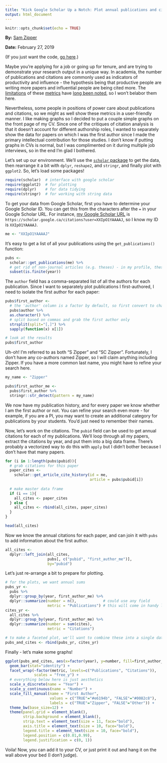 ```yaml
---
title: "Kick Google Scholar Up a Notch: Plot annual publications and citations by authorship position"
output: html_document
---
```


```r
knitr::opts_chunk$set(echo = TRUE)
```

**By:** [Sam Zipper](https://www.twitter.com/ZipperSam)

**Date:** February 27, 2019

(If you just want the code, [go here](https://github.com/samzipper/CitationAnalysis/blob/master/PlotPubsAndCitations.R).)

Maybe you're applying for a job or going up for tenure, and are trying to demonstrate your research output in a unique way. In academia, the number of publications and citations are commonly used as indicators of productivity and influence - the hypothesis being that productive people are writing more papers and influential people are being cited more. The [limitations](https://thebibliomagician.wordpress.com/2018/03/23/is-it-time-to-bury-the-h-index/) of these [metrics](http://blog.impactstory.org/four-great-reasons-to-stop-caring-so-much-about-the-h-index/) have [long been noted](http://blogs.nature.com/nautilus/2007/10/the_hindex_has_its_flaws.html), so I won't belabor them here. 

Nevertheless, some people in positions of power care about publications and citations, so we might as well show these metrics in a user-friendly manner. I like making graphs so I decided to put a couple simple graphs on the front page of my CV. Since one of the critiques of citation analysis is that it doesn't account for different authorship roles, I wanted to separately show the data for papers on which I was the first author since I made the primary intellectual contribution for those studies. I don't know if putting graphs in CVs is normal, but I was complimented on it during multiple job interviews, so in the end I'm glad I bothered.

Let's set up our environment. We'll use the [`scholar` package](https://github.com/jkeirstead/scholar) to get the data, then rearrange it a bit with `dplyr`, `reshape2`, and `stringr`, and finally plot with `ggplot2`. So, let's load some packages!

```r
require(scholar)  # interface with google scholar
require(ggplot2)  # for plotting
require(dplyr)    # for data tidying
require(stringr)  # for working with string data
```

To get your data from Google Scholar, first you have to determine your Google Scholar ID. You can get this from the characters after the `=` in your Google Scholar URL. For instance, [my Google Scholar URL](https://scholar.google.ca/citations?user=XXIpO1YAAAAJ) is `https://scholar.google.ca/citations?user=XXIpO1YAAAAJ`, so I know my ID is `XXIpO1YAAAAJ`.

```r
me <- "XXIpO1YAAAAJ"
```

It's easy to get a list of all your publications using the `get_publications()` function:

```r
pubs <- 
  scholar::get_publications(me) %>% 
  # get rid of non-journal articles (e.g. theses) - in my profile, these don't have a year
  subset(is.finite(year))
```

The `author` field has a comma-separated list of all the authors for each publication. Since I want to separately plot publications I first-authored, I need to isolate the first author for each paper:

```r
pubs$first_author <- 
  # the 'author' column is a factor by default, so first convert to character
  pubs$author %>% 
  as.character() %>% 
  # split based on commas and grab the first author only
  strsplit(split="[,]") %>% 
  sapply(function(x) x[1])

# look at the results
pubs$first_author
```

Uh-oh! I'm referred to as both "S Zipper" and "SC Zipper". Fortunately, I don't have any co-authors named Zipper, so I will claim anything including Zipper. If you have a more common last name, you might have to refine your search here.

```r
my_name <- "Zipper"

pubs$first_author_me <-
  pubs$first_author %>% 
  stringr::str_detect(pattern = my_name)
```

We now have my publication history, and for every paper we know whether I am the first author or not. You can refine your search even more - for example, if you are a PI, you may want to create an additional category for publications by your students. You'd just need to remember their names.

Now, let's work on the citations. The `pubid` field can be used to get annual citations for each of my publications. We'll loop through all my papers, extract the citations by year, and put them into a big data frame. There's probably a vectorized way to do this with `apply` but I didn't bother because I don't have that many papers.

```r
for (i in 1:length(pubs$pubid)){
  # grab citations for this paper
  paper_cites <- 
    scholar::get_article_cite_history(id = me, 
                                      article = pubs$pubid[i])
  
  # make master data frame
  if (i == 1){
    all_cites <- paper_cites
  } else {
    all_cites <- rbind(all_cites, paper_cites)
  }
}

head(all_cites)
```

Now we know the annual citations for each paper, and can join it with `pubs` to add information about the first author.

```r
all_cites <- 
  dplyr::left_join(all_cites,
                   pubs[, c("pubid", "first_author_me")],
                   by="pubid")
```

Let's just re-arrange a bit to prepare for plotting.

```r
# for the plots, we want annual sums
pubs_yr <-
  pubs %>% 
  dplyr::group_by(year, first_author_me) %>% 
  dplyr::summarize(number = n(),            # could use any field
                   metric = "Publications") # this will come in handy later
cites_yr <-
  all_cites %>% 
  dplyr::group_by(year, first_author_me) %>% 
  dplyr::summarize(number = sum(cites),
                   metric = "Citations")

# to make a faceted plot, we'll want to combine these into a single data frame
pubs_and_cites <- rbind(pubs_yr, cites_yr)
```

Finally - let's make some graphs!

```r
ggplot(pubs_and_cites, aes(x=factor(year), y=number, fill=first_author_me)) +
  geom_bar(stat="identity") +
  facet_wrap(~factor(metric, levels=c("Publications", "Citations")),
             scales = "free_y") +
  # everything below here is just aesthetics
  scale_x_discrete(name = "Year") +
  scale_y_continuous(name = "Number") +
  scale_fill_manual(name = "First Author", 
                    values = c("TRUE"="#e6194b", "FALSE"="#0082c8"),
                    labels = c("TRUE"="Zipper", "FALSE"="Other")) +
  theme_bw(base_size=12) +
  theme(panel.grid = element_blank(),
        strip.background = element_blank(),
        strip.text = element_text(size = 11, face="bold"),
        axis.title = element_text(size = 10, face="bold"),
        legend.title = element_text(size = 10, face="bold"),
        legend.position = c(0.01,0.99),
        legend.justification = c(0, 1))
```

Voila! Now, you can add it to your CV, or just print it out and hang it on the wall above your bed (I don't judge).